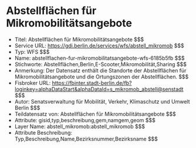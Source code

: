 # Abstellflächen für Mikromobilitätsangebote
- Titel: Abstellflächen für Mikromobilitätsangebote $$$
- Service URL: https://gdi.berlin.de/services/wfs/abstell_mikromob $$$
- Typ: WFS $$$
- Name: abstellflachen-fur-mikromobilitatsangebote-wfs-6185b5fb $$$
- Stichworte: Abstellflächen,Berlin,E-Scooter,Mikromobilität,Sharing $$$
- Anmerkung: Der Datensatz enthält die Standorte der Abstellflächen für Mikromobilitätsangebote und die Ortungszonen der Abstellflächen. $$$
- Fisbroker URL: https://fbinter.stadt-berlin.de/fb?loginkey=alphaDataStart&alphaDataId=s_mikromob_abstell@senstadt $$$
- Autor: Senatsverwaltung für Mobilität, Verkehr, Klimaschutz und Umwelt Berlin $$$
- Teildatensatz von: Abstellflächen für Mikromobilitätsangebote $$$
- Attribute: gisid,typ,beschreibung,gem,namgem,geom $$$
- Layer Name: abstell_mikromob:abstell_mikromob $$$
- Attribute Beschreibung: Typ,Beschreibung,Name,Bezirksnummer,Bezirksname $$$

